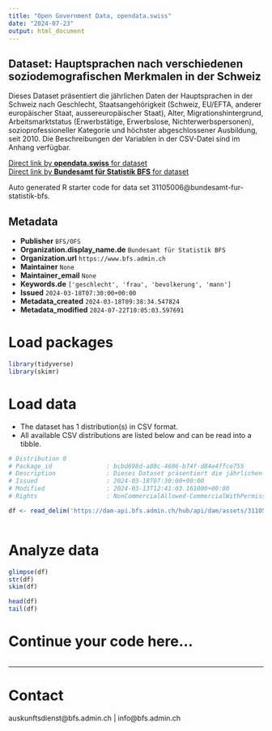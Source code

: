 ```yaml
---
title: "Open Government Data, opendata.swiss"
date: "2024-07-23"
output: html_document
---
```


## Dataset: Hauptsprachen nach verschiedenen soziodemografischen Merkmalen in der Schweiz

Dieses Dataset präsentiert die jährlichen Daten der Hauptsprachen in der Schweiz nach Geschlecht, Staatsangehörigkeit (Schweiz, EU/EFTA, anderer europäischer Staat, aussereuropäischer Staat), Alter, Migrationshintergrund, Arbeitsmarktstatus (Erwerbstätige, Erwerbslose, Nichterwerbspersonen), sozioprofessioneller Kategorie und höchster abgeschlossener Ausbildung, seit 2010. Die Beschreibungen der Variablen in der CSV-Datei sind im Anhang verfügbar.

[Direct link by **opendata.swiss** for dataset](https://opendata.swiss/de/dataset/hauptsprachen-nach-verschiedenen-soziodemografischen-merkmalen-in-der-schweiz)<br>
[Direct link by **Bundesamt für Statistik BFS** for dataset](https://www.bfs.admin.ch/asset/de/ts-x-40.02.01.08.01)

Auto generated R starter code for data set 31105006@bundesamt-fur-statistik-bfs.

## Metadata

- **Publisher** `BFS/OFS`
- **Organization.display_name.de** `Bundesamt für Statistik BFS`
- **Organization.url** `https://www.bfs.admin.ch`
- **Maintainer** `None`
- **Maintainer_email** `None`
- **Keywords.de** `['geschlecht', 'frau', 'bevolkerung', 'mann']`
- **Issued** `2024-03-18T07:30:00+00:00`
- **Metadata_created** `2024-03-18T09:38:34.547824`
- **Metadata_modified** `2024-07-22T10:05:03.597691`


# Load packages

```r

library(tidyverse)
library(skimr)

```

# Load data

-   The dataset has 1 distribution(s) in CSV format.
-   All available CSV distributions are listed below and can be read into a tibble.

```r

# Distribution 0
# Package_id               : bcbd698d-a88c-4606-b74f-d84e4ffce755
# Description              : Dieses Dataset präsentiert die jährlichen Daten der Hauptsprachen in der Schweiz nach Geschlecht, Staatsangehörigkeit (Schweiz, EU/EFTA, anderer europäischer Staat, aussereuropäischer Staat), Alter, Migrationshintergrund, Arbeitsmarktstatus (Erwerbstätige, Erwerbslose, Nichterwerbspersonen), sozioprofessioneller Kategorie und höchster abgeschlossener Ausbildung, seit 2010. Die Beschreibungen der Variablen in der CSV-Datei sind im Anhang verfügbar.
# Issued                   : 2024-03-18T07:30:00+00:00
# Modified                 : 2024-03-13T12:41:03.161000+00:00
# Rights                   : NonCommercialAllowed-CommercialWithPermission-ReferenceRequired

df <- read_delim('https://dam-api.bfs.admin.ch/hub/api/dam/assets/31105016/master')



```

# Analyze data

```r

glimpse(df)
str(df)
skim(df)

head(df)
tail(df)

```

# Continue your code here...

```r

```

------------------------------------------------------------------------

# Contact

auskunftsdienst@bfs.admin.ch | info@bfs.admin.ch

